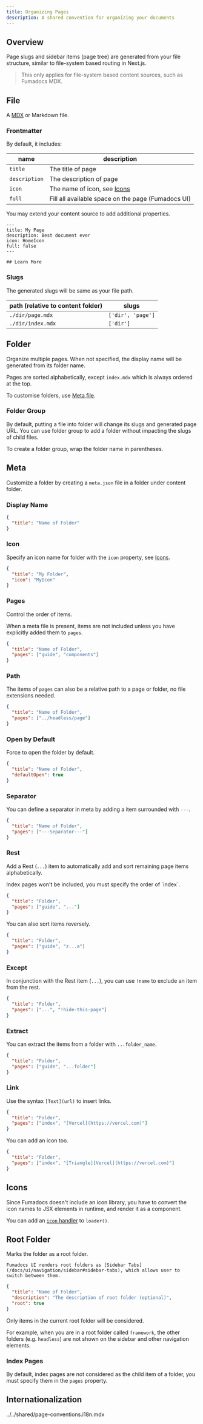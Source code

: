 ```yaml
---
title: Organizing Pages
description: A shared convention for organizing your documents
---
```


## Overview

Page slugs and sidebar items (page tree) are generated from your file structure, similar to file-system based routing in Next.js.

> This only applies for file-system based content sources, such as Fumadocs MDX.

## File

A [MDX](https://mdxjs.com) or Markdown file.

### Frontmatter

By default, it includes:

| name          | description                                        |
| ------------- | -------------------------------------------------- |
| `title`       | The title of page                                  |
| `description` | The description of page                            |
| `icon`        | The name of icon, see [Icons](#icons)              |
| `full`        | Fill all available space on the page (Fumadocs UI) |

You may extend your content source to add additional properties.

```mdx
---
title: My Page
description: Best document ever
icon: HomeIcon
full: false
---

## Learn More
```

### Slugs

The generated slugs will be same as your file path.

| path (relative to content folder) | slugs             |
| --------------------------------- | ----------------- |
| `./dir/page.mdx`                  | `['dir', 'page']` |
| `./dir/index.mdx`                 | `['dir']`         |

## Folder

Organize multiple pages. When not specified, the display name will be generated from its folder name.

Pages are sorted alphabetically, except `index.mdx` which is always ordered at the top.

To customise folders, use [Meta file](#meta).

### Folder Group

By default, putting a file into folder will change its slugs and generated page URL.
You can use folder group to add a folder without impacting the slugs of child files.

To create a folder group, wrap the folder name in parentheses.

<Files>
  <Folder name="(group-name)" defaultOpen>
    <File name="file.mdx" />
  </Folder>
</Files>

## Meta

Customize a folder by creating a `meta.json` file in a folder under content folder.

### Display Name

```json title="meta.json"
{
  "title": "Name of Folder"
}
```

### Icon

Specify an icon name for folder with the `icon` property, see [Icons](#icons).

```json title="meta.json"
{
  "title": "My Folder",
  "icon": "MyIcon"
}
```

### Pages

Control the order of items.

When a meta file is present, items are not included unless you have explicitly added them to `pages`.

```json title="meta.json"
{
  "title": "Name of Folder",
  "pages": ["guide", "components"]
}
```

<Files>
  <File name="meta.json" />
  <File name="guide.mdx" />
  <File name="components.mdx" />
</Files>

### Path

The items of `pages` can also be a relative path to a page or folder, no file extensions needed.

```json title="meta.json"
{
  "title": "Name of Folder",
  "pages": ["../headless/page"]
}
```

### Open by Default

Force to open the folder by default.

```json title="meta.json"
{
  "title": "Name of Folder",
  "defaultOpen": true
}
```

### Separator

You can define a separator in meta by adding a item surrounded with `---`.

```json title="meta.json"
{
  "title": "Name of Folder",
  "pages": ["---Separator---"]
}
```

### Rest

Add a Rest (`...`) item to automatically add and sort remaining page items alphabetically.

<Callout title="Note">
  Index pages won't be included, you must specify the order of `index`.
</Callout>

```json title="meta.json"
{
  "title": "Folder",
  "pages": ["guide", "..."]
}
```

You can also sort items reversely.

```json title="meta.json"
{
  "title": "Folder",
  "pages": ["guide", "z...a"]
}
```

### Except

In conjunction with the Rest item (`...`), you can use `!name` to exclude an item from the rest.

```json title="meta.json"
{
  "title": "Folder",
  "pages": ["...", "!hide-this-page"]
}
```

### Extract

You can extract the items from a folder with `...folder_name`.

```json title="meta.json"
{
  "title": "Folder",
  "pages": ["guide", "...folder"]
}
```

### Link

Use the syntax `[Text](url)` to insert links.

```json title="meta.json"
{
  "title": "Folder",
  "pages": ["index", "[Vercel](https://vercel.com)"]
}
```

You can add an icon too.

```json title="meta.json"
{
  "title": "Folder",
  "pages": ["index", "[Triangle][Vercel](https://vercel.com)"]
}
```

## Icons

Since Fumadocs doesn't include an icon library, you have to convert the icon names to JSX elements in runtime, and render it as a component.

You can add an [`icon` handler](/docs/headless/source-api#icons) to `loader()`.

## Root Folder

Marks the folder as a root folder.

<Callout title='Fumadocs UI'>

    Fumadocs UI renders root folders as [Sidebar Tabs](/docs/ui/navigation/sidebar#sidebar-tabs), which allows user to switch between them.

</Callout>

```json title="meta.json"
{
  "title": "Name of Folder",
  "description": "The description of root folder (optional)",
  "root": true
}
```

Only items in the current root folder will be considered.

For example, when you are in a root folder called `framework`, the other folders (e.g. `headless`) are not shown on the sidebar and other navigation elements.

<Files>
  <Folder name="framework" defaultOpen>
    <File name="Current Page" className="!text-fd-primary !bg-fd-primary/10" />
    <File name="Other Pages" />
  </Folder>
  <Folder name="headless" className="opacity-50" disabled defaultOpen>
    <File name="Invisible Page" />
  </Folder>
</Files>

### Index Pages

By default, index pages are not considered as the child item of a folder, you must specify them in the `pages` property.

## Internationalization

<include>../../shared/page-conventions.i18n.mdx</include>
